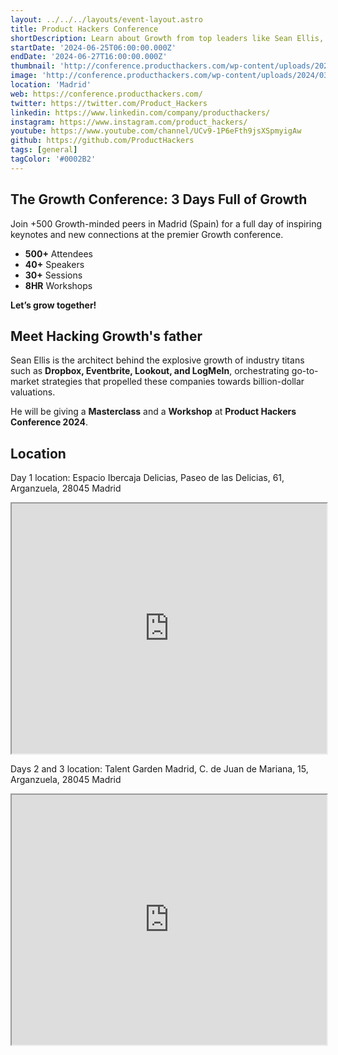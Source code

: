 ```yaml
---
layout: ../../../layouts/event-layout.astro
title: Product Hackers Conference
shortDescription: Learn about Growth from top leaders like Sean Ellis, Yara Paoli or Tomás Pueyo. 25th-27th, June 2024, Madrid.
startDate: '2024-06-25T06:00:00.000Z'
endDate: '2024-06-27T16:00:00.000Z'
thumbnail: 'http://conference.producthackers.com/wp-content/uploads/2024/03/Product-Hackers-Conference-red.png'
image: 'http://conference.producthackers.com/wp-content/uploads/2024/03/Product-Hackers-Conference-red.png'
location: 'Madrid'
web: https://conference.producthackers.com/
twitter: https://twitter.com/Product_Hackers
linkedin: https://www.linkedin.com/company/producthackers/
instagram: https://www.instagram.com/product_hackers/
youtube: https://www.youtube.com/channel/UCv9-1P6eFth9jsXSpmyigAw
github: https://github.com/ProductHackers
tags: [general]
tagColor: '#0002B2'
---
```


## The Growth Conference: 3 Days Full of Growth

Join +500 Growth-minded peers in Madrid (Spain) for a full day of inspiring keynotes and new connections at the premier Growth conference.

- **500+** Attendees
- **40+** Speakers
- **30+** Sessions
- **8HR** Workshops

**Let’s grow together!**

## Meet Hacking Growth's father

Sean Ellis is the architect behind the explosive growth of industry titans such as **Dropbox, Eventbrite, Lookout, and LogMeIn**, orchestrating go-to-market strategies that propelled these companies towards billion-dollar valuations.

He will be giving a **Masterclass** and a **Workshop** at **Product Hackers Conference 2024**.

## Location

Day 1 location: Espacio Ibercaja Delicias, Paseo de las Delicias, 61, Arganzuela, 28045 Madrid

<iframe
  style="width: 100%; height: 400px;"
  height="400"
  allowfullscreen=""
  loading="lazy"
  referrerpolicy="no-referrer-when-downgrade"
  src="https://www.google.com/maps/embed?pb=!1m18!1m12!1m3!1d3038.4663326769682!2d-3.6926508232315376!3d40.398518956746344!2m3!1f0!2f0!3f0!3m2!1i1024!2i768!4f13.1!3m3!1m2!1s0xd4227820371f087%3A0xf7c9d4b923f3ef76!2sEspacio%20Ibercaja%20Delicias!5e0!3m2!1ses!2ses!4v1718085484078!5m2!1ses!2ses"
  aria-label="Espacio Ibercaja Delicias, Paseo de las Delicias, 61, Arganzuela, 28045 Madrid"
></iframe>

Days 2 and 3 location: Talent Garden Madrid, C. de Juan de Mariana, 15, Arganzuela, 28045 Madrid

<iframe
  style="width: 100%; height: 400px;"
  height="400"
  allowfullscreen=""
  loading="lazy"
  referrerpolicy="no-referrer-when-downgrade"
  src="https://www.google.com/maps/embed?pb=!1m18!1m12!1m3!1d6076.949722366562!2d-3.6912150082547552!3d40.39832998313468!2m3!1f0!2f0!3f0!3m2!1i1024!2i768!4f13.1!3m3!1m2!1s0xd422706bff431ad%3A0xe1297343074f52c0!2sTalent%20Garden%20Madrid!5e0!3m2!1ses!2ses!4v1718085579165!5m2!1ses!2ses"
  aria-label="Talent Garden Madrid, C. de Juan de Mariana, 15, Arganzuela, 28045 Madrid"
></iframe>
